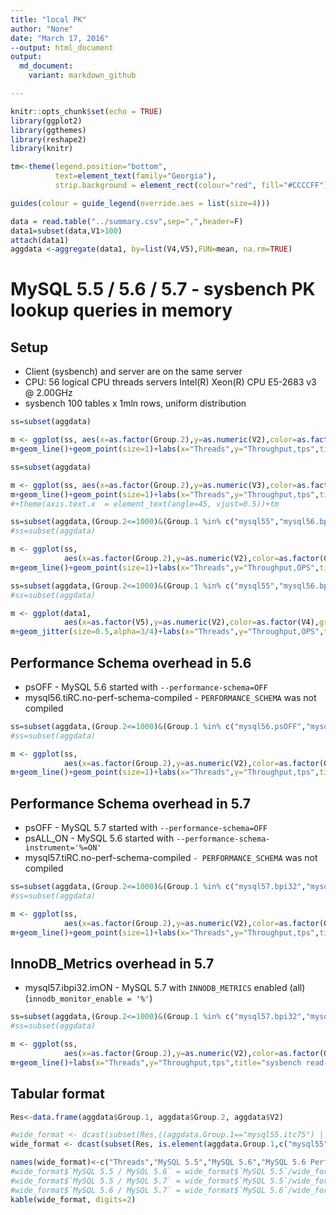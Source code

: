 ```yaml
---
title: "local PK"
author: "None"
date: "March 17, 2016"
--output: html_document
output:
  md_document:
    variant: markdown_github

---
```


```r
knitr::opts_chunk$set(echo = TRUE)
library(ggplot2)
library(ggthemes)
library(reshape2)
library(knitr)

tm<-theme(legend.position="bottom",
          text=element_text(family="Georgia"),
          strip.background = element_rect(colour="red", fill="#CCCCFF"))

guides(colour = guide_legend(override.aes = list(size=4)))

data = read.table("../summary.csv",sep=",",header=F)
data1=subset(data,V1>100)
attach(data1)
aggdata <-aggregate(data1, by=list(V4,V5),FUN=mean, na.rm=TRUE)
```
# MySQL 5.5 / 5.6 / 5.7 - sysbench PK lookup queries in memory

## Setup

* Client (sysbench) and server are on the same server 
* CPU: 56 logical CPU threads servers Intel(R) Xeon(R) CPU E5-2683 v3 @ 2.00GHz
* sysbench 100 tables x 1mln rows, uniform distribution

```r
ss=subset(aggdata)

m <- ggplot(ss, aes(x=as.factor(Group.2),y=as.numeric(V2),color=as.factor(Group.1),group=Group.1))
m+geom_line()+geom_point(size=1)+labs(x="Threads",y="Throughput,tps",title="sysbench read-only")+scale_color_tableau(name="Version")+scale_y_continuous(breaks=seq(0, 480000, 20000),labels = scales::comma)+theme(axis.text.x  = element_text(angle=45, vjust=0.5))+tm
```
```r
ss=subset(aggdata)

m <- ggplot(ss, aes(x=as.factor(Group.2),y=as.numeric(V3),color=as.factor(Group.1),group=Group.1))
m+geom_line()+geom_point(size=1)+labs(x="Threads",y="Throughput,tps",title="sysbench read-only")+scale_color_tableau(name="Version")+scale_y_log10(breaks=c(.001,.01,0.05,.1,.5,1,10,100,250,500,1000),limits = c(.01,1000))
#+theme(axis.text.x  = element_text(angle=45, vjust=0.5))+tm
```

```r
ss=subset(aggdata,(Group.2<=1000)&(Group.1 %in% c("mysql55","mysql56.bpi32","mysql57.bpi32") ))
#ss=subset(aggdata)

m <- ggplot(ss, 
            aes(x=as.factor(Group.2),y=as.numeric(V2),color=as.factor(Group.1),group=Group.1))
m+geom_line()+geom_point(size=1)+labs(x="Threads",y="Throughput,OPS",title="sysbench PK lookup")+scale_color_tableau(name="Version")+scale_y_continuous(breaks=seq(0, 450000, 20000),labels = scales::comma)+theme(axis.text.x  = element_text(angle=45, vjust=0.5))+tm
```
```r
ss=subset(aggdata,(Group.2<=1000)&(Group.1 %in% c("mysql55","mysql56.bpi32","mysql56.psOFF","mysql57.bpi32","mysql57.psOFF") ))
#ss=subset(aggdata)

m <- ggplot(data1, 
            aes(x=as.factor(V5),y=as.numeric(V2),color=as.factor(V4),group=V4))
m+geom_jitter(size=0.5,alpha=3/4)+labs(x="Threads",y="Throughput,OPS",title="sysbench PK lookup")+scale_color_tableau(name="Version")+scale_y_continuous(breaks=seq(0, 450000, 20000),labels = scales::comma)+theme(axis.text.x  = element_text(angle=45, vjust=0.5))+tm
```

## Performance Schema overhead in 5.6

* psOFF - MySQL 5.6 started with `--performance-schema=OFF`
* mysql56.tiRC.no-perf-schema-compiled - `PERFORMANCE_SCHEMA` was not compiled

```r
ss=subset(aggdata,(Group.2<=1000)&(Group.1 %in% c("mysql56.psOFF","mysql56.bpi32","mysql56.tiRC.no-perf-schema-compiled") ))
#ss=subset(aggdata)

m <- ggplot(ss, 
            aes(x=as.factor(Group.2),y=as.numeric(V2),color=as.factor(Group.1),group=Group.1))
m+geom_line()+geom_point(size=1)+labs(x="Threads",y="Throughput,tps",title="sysbench PK lookup, Performance Schema overhead in 5.6")+scale_color_tableau(name="Version")+scale_y_continuous(breaks=seq(0, 450000, 20000),labels = scales::comma)+theme(axis.text.x  = element_text(angle=45, vjust=0.5))+tm
```

## Performance Schema overhead in 5.7

* psOFF - MySQL 5.7 started with `--performance-schema=OFF`
* psALL_ON - MySQL 5.6 started with `--performance-schema-instrument='%=ON'`
* mysql57.tiRC.no-perf-schema-compiled `- PERFORMANCE_SCHEMA` was not compiled

```r
ss=subset(aggdata,(Group.2<=1000)&(Group.1 %in% c("mysql57.bpi32","mysql57.psOFF","mysql57.tiRC.psALL_ON","mysql57.tiRC.no-perf-schema-compiled") ))
#ss=subset(aggdata)

m <- ggplot(ss, 
            aes(x=as.factor(Group.2),y=as.numeric(V2),color=as.factor(Group.1),group=Group.1))
m+geom_line()+geom_point(size=1)+labs(x="Threads",y="Throughput,tps",title="sysbench read-only, Performance Schema overhead in 5.7")+scale_color_tableau(name="Version")+scale_y_continuous(breaks=seq(0, 490000, 20000),labels = scales::comma)+theme(axis.text.x  = element_text(angle=45, vjust=0.5))+tm
```

## InnoDB_Metrics overhead in 5.7

* mysql57.ibpi32.imON - MySQL 5.7 with `INNODB_METRICS` enabled (all) (`innodb_monitor_enable = '%'`)

```r
ss=subset(aggdata,(Group.2<=1000)&(Group.1 %in% c("mysql57.bpi32","mysql57.ibpi32.imON") ))
#ss=subset(aggdata)

m <- ggplot(ss, 
            aes(x=as.factor(Group.2),y=as.numeric(V2),color=as.factor(Group.1),group=Group.1))
m+geom_line()+labs(x="Threads",y="Throughput,tps",title="sysbench read-only, Performance Schema overhead in 5.7")+scale_color_tableau(name="Version")+scale_y_continuous(labels = scales::comma)
```

## Tabular format

```r

Res<-data.frame(aggdata$Group.1, aggdata$Group.2, aggdata$V2)

#wide_format <- dcast(subset(Res,((aggdata.Group.1=="mysql55.itc75") | (aggdata.Group.1=="mysql56.itc75") | (aggdata.Group.1=="mysql57"))), aggdata.Group.2 ~ aggdata.Group.1)
wide_format <- dcast(subset(Res, is.element(aggdata.Group.1,c("mysql55","mysql56.bpi32","mysql57.bpi32","mysql56.psOFF","mysql57.psOFF") )), aggdata.Group.2 ~ aggdata.Group.1)

names(wide_format)<-c("Threads","MySQL 5.5","MySQL 5.6","MySQL 5.6 Perf_schema OFF","MySQL 5.7","MySQL 5.7 Perf_schema OFF")
#wide_format$`MySQL 5.5 / MySQL 5.6` = wide_format$`MySQL 5.5`/wide_format$`MySQL 5.6`
#wide_format$`MySQL 5.5 / MySQL 5.7` = wide_format$`MySQL 5.5`/wide_format$`MySQL 5.7`
#wide_format$`MySQL 5.6 / MySQL 5.7` = wide_format$`MySQL 5.6`/wide_format$`MySQL 5.7`
kable(wide_format, digits=2)
```